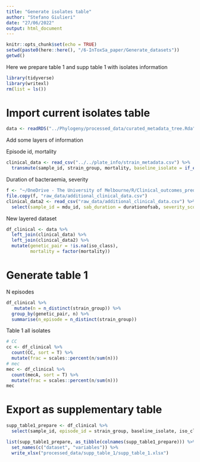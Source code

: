 ```yaml
---
title: "Generate isolates table"
author: "Stefano Giulieri"
date: "27/06/2022"
output: html_document
---
```


```r
knitr::opts_chunk$set(echo = TRUE)
setwd(paste0(here::here(), "/6-InToxSa_paper/Generate_datasets"))
getwd()
```

Here we prepare table 1 and supp table 1 with isolates information

```r
library(tidyverse)
library(writexl)
rm(list = ls())
```

# Import current isolates table

```r
data <- readRDS("../Phylogeny/processed_data/curated_metadata_tree.Rda")
```

Add some layers of information

Episode id, mortality

```r
clinical_data <- read_csv("../../plate_info/strain_metadata.csv") %>%
  transmute(sample_id, strain_group, mortality, baseline_isolate = if_else(intrahost_index == 1, "Yes", "No", missing = "Yes"))
```

Duration of bacteraemia, severity

```r
f <- "~/OneDrive - The University of Melbourne/R/Clinical_outcomes_prediction/VANANZ/Clean_clinical_data/raw_data/df_clinical.csv"
file.copy(f, "raw_data/additional_clinical_data.csv")
clinical_data2 <- read_csv("raw_data/additional_clinical_data.csv") %>%
  select(sample_id = mdu_id, sab_duration = durationofsab, severity_score = pitt)
```

New layered dataset

```r
df_clinical <- data %>%
  left_join(clinical_data) %>%
  left_join(clinical_data2) %>%
  mutate(genetic_pair = !is.na(iso_class),
         mortality = factor(mortality))
```

# Generate table 1

N episodes

```r
df_clinical %>%
   mutate(n = n_distinct(strain_group)) %>%
  group_by(genetic_pair, n) %>%
  summarise(n_episode = n_distinct(strain_group)) 
```

Table 1 all isolates

```r
# CC
cc <- df_clinical %>%
  count(CC, sort = T) %>%
  mutate(frac = scales::percent(n/sum(n)))
# mec
mec <- df_clinical %>%
  count(mecA, sort = T) %>%
  mutate(frac = scales::percent(n/sum(n)))
mec
```

# Export as supplementary table

```r
supp_table1_prepare <- df_clinical %>%
  select(sample_id, episode_id = strain_group, baseline_isolate, iso_class, ST, CC, mecA)

list(supp_table1_prepare, as_tibble(colnames(supp_table1_prepare))) %>%
  set_names(c("dataset", "variables")) %>%
  write_xlsx("processed_data/supp_table_1/supp_table_1.xlsx")
```


